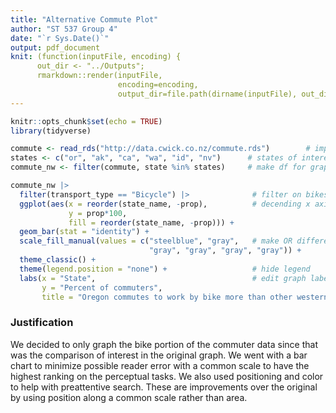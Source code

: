 ```yaml
---
title: "Alternative Commute Plot"
author: "ST 537 Group 4"
date: "`r Sys.Date()`"
output: pdf_document
knit: (function(inputFile, encoding) {
      out_dir <- "../Outputs";
      rmarkdown::render(inputFile,
                        encoding=encoding,
                        output_dir=file.path(dirname(inputFile), out_dir))})
---
```


```r
knitr::opts_chunk$set(echo = TRUE)
library(tidyverse)
```

```r
commute <- read_rds("http://data.cwick.co.nz/commute.rds")        # import data
states <- c("or", "ak", "ca", "wa", "id", "nv")      # states of interest
commute_nw <- filter(commute, state %in% states)     # make df for graphing
```

```r
commute_nw |>
  filter(transport_type == "Bicycle") |>              # filter on bikes
  ggplot(aes(x = reorder(state_name, -prop),          # decending x axis
             y = prop*100,
             fill = reorder(state_name, -prop))) +
  geom_bar(stat = "identity") +
  scale_fill_manual(values = c("steelblue", "gray",   # make OR different color
                               "gray", "gray", "gray", "gray")) +
  theme_classic() +
  theme(legend.position = "none") +                   # hide legend
  labs(x = "State",                                   # edit graph labels
       y = "Percent of commuters",
       title = "Oregon commutes to work by bike more than other western states")
```

### Justification

We decided to only graph the bike portion of the commuter data since that was the comparison of interest in the original graph. We went with a bar chart to minimize possible reader error with a common scale to have the highest ranking on the perceptual tasks. We also used positioning and color to help with preattentive search. These are improvements over the original by using position along a common scale rather than area.
